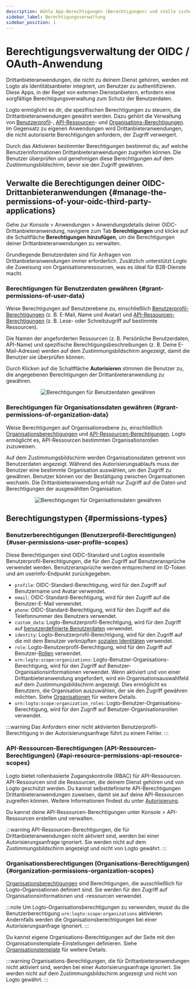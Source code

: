 ```yaml
---
description: Wähle App-Berechtigungen (Berechtigungen) und stelle sicher, dass sie auf dem OAuth-Zustimmungsbildschirm klar angezeigt werden.
sidebar_label: Berechtigungsverwaltung
sidebar_position: 1
---
```


# Berechtigungsverwaltung der OIDC / OAuth-Anwendung

Drittanbieteranwendungen, die nicht zu deinem Dienst gehören, werden mit Logto als Identitätsanbieter integriert, um Benutzer zu authentifizieren. Diese Apps, in der Regel von externen Dienstanbietern, erfordern eine sorgfältige Berechtigungsverwaltung zum Schutz der Benutzerdaten.

Logto ermöglicht es dir, die spezifischen Berechtigungen zu steuern, die Drittanbieteranwendungen gewährt werden. Dazu gehört die Verwaltung von [Benutzerprofil](#user-permissions-user-profile-scopes)-, [API-Ressourcen](#api-resource-permissions-api-resource-scopes)- und [Organisations-Berechtigungen](#organization-permissions-organization-scopes). Im Gegensatz zu eigenen Anwendungen wird Drittanbieteranwendungen, die nicht autorisierte Berechtigungen anfordern, der Zugriff verweigert.

Durch das Aktivieren bestimmter Berechtigungen bestimmst du, auf welche Benutzerinformationen Drittanbieteranwendungen zugreifen können. Die Benutzer überprüfen und genehmigen diese Berechtigungen auf dem Zustimmungsbildschirm, bevor sie den Zugriff gewähren.

## Verwalte die Berechtigungen deiner OIDC-Drittanbieteranwendungen \{#manage-the-permissions-of-your-oidc-third-party-applications}

Gehe zur <CloudLink to="/applications">Konsole > Anwendungen > Anwendungsdetails</CloudLink> deiner OIDC-Drittanbieteranwendung, navigiere zum Tab **Berechtigungen** und klicke auf die Schaltfläche **Berechtigungen hinzufügen**, um die Berechtigungen deiner Drittanbieteranwendungen zu verwalten.

Grundlegende Benutzerdaten sind für Anfragen von Drittanbieteranwendungen immer erforderlich. Zusätzlich unterstützt Logto die Zuweisung von Organisationsressourcen, was es ideal für B2B-Dienste macht.

### Berechtigungen für Benutzerdaten gewähren \{#grant-permissions-of-user-data}

Weise Berechtigungen auf Benutzerebene zu, einschließlich [Benutzerprofil-Berechtigungen](#user-permissions-user-profile-scopes) (z. B. E-Mail, Name und Avatar) und [API-Ressourcen-Berechtigungen](#api-resource-permissions-api-resource-scopes) (z. B. Lese- oder Schreibzugriff auf bestimmte Ressourcen).

Die Namen der angeforderten Ressourcen (z. B. Persönliche Benutzerdaten, API-Name) und spezifische Berechtigungsbeschreibungen (z. B. Deine E-Mail-Adresse) werden auf dem Zustimmungsbildschirm angezeigt, damit die Benutzer sie überprüfen können.

Durch Klicken auf die Schaltfläche **Autorisieren** stimmen die Benutzer zu, die angegebenen Berechtigungen der Drittanbieteranwendung zu gewähren.

<center>
  <img
    src="/img/assets/grant-permissions-of-user-data.webp"
    alt="Berechtigungen für Benutzerdaten gewähren"
  />
</center>

### Berechtigungen für Organisationsdaten gewähren \{#grant-permissions-of-organization-data}

Weise Berechtigungen auf Organisationsebene zu, einschließlich [Organisationsberechtigungen](#organization-permissions-organization-scopes) und [API-Ressourcen-Berechtigungen](#api-resource-permissions-api-resource-scopes). Logto ermöglicht es, API-Ressourcen bestimmten Organisationsrollen zuzuweisen.

Auf dem Zustimmungsbildschirm werden Organisationsdaten getrennt von Benutzerdaten angezeigt. Während des Autorisierungsablaufs muss der Benutzer eine bestimmte Organisation auswählen, um den Zugriff zu gewähren. Benutzer können vor der Bestätigung zwischen Organisationen wechseln. Die Drittanbieteranwendung erhält nur Zugriff auf die Daten und Berechtigungen der ausgewählten Organisation.

<center>
  <img
    src="/img/assets/grant-permissions-of-organization-data.webp"
    alt="Berechtigungen für Organisationsdaten gewähren"
  />
</center>

## Berechtigungstypen \{#permissions-types}

### Benutzerberechtigungen (Benutzerprofil-Berechtigungen) \{#user-permissions-user-profile-scopes}

Diese Berechtigungen sind OIDC-Standard und Logtos essentielle Benutzerprofil-Berechtigungen, die für den Zugriff auf Benutzeransprüche verwendet werden. Benutzeransprüche werden entsprechend im ID-Token und am userinfo-Endpunkt zurückgegeben.

- `profile`: OIDC-Standard-Berechtigung, wird für den Zugriff auf Benutzername und Avatar verwendet.
- `email`: OIDC-Standard-Berechtigung, wird für den Zugriff auf die Benutzer-E-Mail verwendet.
- `phone`: OIDC-Standard-Berechtigung, wird für den Zugriff auf die Telefonnummer des Benutzers verwendet.
- `custom_data`: Logto-Benutzerprofil-Berechtigung, wird für den Zugriff auf [benutzerdefinierte Benutzerdaten](/user-management/user-data/#custom-data) verwendet.
- `identity`: Logto-Benutzerprofil-Berechtigung, wird für den Zugriff auf die mit dem Benutzer verknüpften [sozialen Identitäten](/user-management/user-data/#social-identities) verwendet.
- `role`: Logto-Benutzerprofil-Berechtigung, wird für den Zugriff auf Benutzer-[Rollen](/authorization/role-based-access-control) verwendet.
- `urn:logto:scope:organizations`: Logto-Benutzer-Organisations-Berechtigung, wird für den Zugriff auf Benutzer-Organisationsinformationen verwendet. Wenn aktiviert und von einer Drittanbieteranwendung angefordert, wird ein Organisationsauswahlfeld auf dem Zustimmungsbildschirm angezeigt. Dies ermöglicht es Benutzern, die Organisation auszuwählen, der sie den Zugriff gewähren möchten. Siehe [Organisationen](/organizations) für weitere Details.
- `urn:logto:scope:organization_roles`: Logto-Benutzer-Organisations-Berechtigung, wird für den Zugriff auf Benutzer-Organisationsrollen verwendet.

:::warning
Das Anfordern einer nicht aktivierten Benutzerprofil-Berechtigung in der Autorisierungsanfrage führt zu einem Fehler.
:::

### API-Ressourcen-Berechtigungen (API-Ressourcen-Berechtigungen) \{#api-resource-permissions-api-resource-scopes}

Logto bietet rollenbasierte Zugangskontrolle (RBAC) für API-Ressourcen. API-Ressourcen sind die Ressourcen, die deinem Dienst gehören und von Logto geschützt werden. Du kannst selbstdefinierte API-Berechtigungen Drittanbieteranwendungen zuweisen, damit sie auf deine API-Ressourcen zugreifen können. Weitere Informationen findest du unter [Autorisierung](/authorization).

Du kannst deine API-Ressourcen-Berechtigungen unter <CloudLink to="/api-resources">Konsole > API-Ressourcen</CloudLink> erstellen und verwalten.

:::warning
API-Ressourcen-Berechtigungen, die für Drittanbieteranwendungen nicht aktiviert sind, werden bei einer Autorisierungsanfrage ignoriert. Sie werden nicht auf dem Zustimmungsbildschirm angezeigt und nicht von Logto gewährt.
:::

### Organisationsberechtigungen (Organisations-Berechtigungen) \{#organization-permissions-organization-scopes}

[Organisationsberechtigungen](/authorization/organization-template) sind Berechtigungen, die ausschließlich für Logto-Organisationen definiert sind. Sie werden für den Zugriff auf Organisationsinformationen und -ressourcen verwendet.

:::note
Um Logto-Organisationsberechtigungen zu verwenden, musst du die Benutzerberechtigung `urn:logto:scope:organizations` aktivieren. Andernfalls werden die Organisationsberechtigungen bei einer Autorisierungsanfrage ignoriert.
:::

Du kannst eigene Organisations-Berechtigungen auf der Seite mit den Organisationstemplate-Einstellungen definieren. Siehe [Organisationstemplate](/authorization/organization-template) für weitere Details.

:::warning
Organisations-Berechtigungen, die für Drittanbieteranwendungen nicht aktiviert sind, werden bei einer Autorisierungsanfrage ignoriert. Sie werden nicht auf dem Zustimmungsbildschirm angezeigt und nicht von Logto gewährt.
:::
